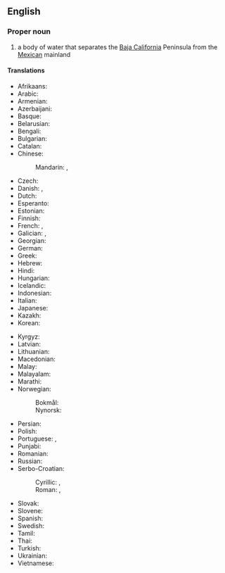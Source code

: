==English==
{{wikipedia}}

===Proper noun===
{{en-proper noun|head=[[gulf|Gulf]] [[of]] [[California]]}}

# a body of water that separates the [[Baja California]] Peninsula from the [[Mexican]] mainland
#: {{syn|en|Sea of Cortez}}

====Translations====
{{trans-top|body of water}}
* Afrikaans: {{t|af|Golf van Kalifornië}}
* Arabic: {{t|ar|خَلِيج كَالِيفُورْنِيَا|m}}
* Armenian: {{t+|hy|Կալիֆոռնիայի ծոց}}
* Azerbaijani: {{t|az|Kaliforniya körfəzi}}
* Basque: {{t|eu|Kaliforniako golkoa}}
* Belarusian: {{t|be|Каліфарнійскі заліў|m}}
* Bengali: {{t|bn|ক্যালিফোর্নিয়া উপসাগর}}
* Bulgarian: {{t|bg|Калифорнийски залив|m}}
* Catalan: {{t|ca|golf de Califòrnia|m}}
* Chinese:
*: Mandarin: {{t+|cmn|加利福尼亞灣}}, {{t+|cmn|加利福尼亚湾|tr=jiālìfúníyà wān}}
* Czech: {{t|cs|Kalifornský záliv|m}}
* Danish: {{t|da|Californiske Golf|c}}, {{t|da|Californiske Bugt|c}}
* Dutch: {{t|nl|Golf van Californië|m}}
* Esperanto: {{t|eo|Kalifornia Golfo}}
* Estonian: {{t|et|California laht}}
* Finnish: {{t+|fi|Kalifornianlahti}}
* French: {{t|fr|golfe de Californie|m}}, {{t|fr|mer Vermeille|f}}
* Galician: {{t|gl|golfo de California|m}}, {{t|gl|mar Bermejo|m}}
* Georgian: {{t|ka|კალიფორნიის ყურე}}
* German: {{t+|de|Golf von Kalifornien|m}}
* Greek: {{t|el|Κόλπος της Καλιφόρνιας|m}}
* Hebrew: {{t|he|מפרץ קליפורניה|m|tr=mifráts kalifórnih}}
* Hindi: {{t|hi|कैलिफ़ोर्निया की खाड़ी}}
* Hungarian: {{t|hu|Kaliforniai-öböl}}
* Icelandic: {{t|is|Kaliforníuflói|m}}
* Indonesian: {{t|id|Teluk California}}
* Italian: {{t|it|golfo di California|m}}
* Japanese: {{t|ja|カリフォルニア湾|tr=Kariforunia-wan}}
* Kazakh: {{t|kk|Калифорния шығанағы}}
* Korean: {{t|ko|칼리포르니아만}}
{{trans-mid}}
* Kyrgyz: {{t|ky|Калифорния булуңу}}
* Latvian: {{t|lv|Kalifornijas līcis|m}}
* Lithuanian: {{t|lt|Kalifornijos įlanka|f}}
* Macedonian: {{t|mk|Калифорниски Залив|m}}
* Malay: {{t|ms|Teluk California}}
* Malayalam: {{t|ml|ഗൾഫ് ഓഫ് കാലിഫോർണിയ}}
* Marathi: {{t|mr|कॅलिफोर्नियाचे आखात}}
* Norwegian:
*: Bokmål: {{t|nb|Californiabukta|m}}
*: Nynorsk: {{t|nn|Californiabukta|m}}
* Persian: {{t|fa|خلیج کالیفرنیا|tr=xalij kâliforniyâ}}
* Polish: {{t+|pl|Zatoka Kalifornijska|f}}
* Portuguese: {{t|pt|golfo da Califórnia|m}}, {{t|pt|mar Bermejo|m}}
* Punjabi: {{t|pa|ਕੈਲੀਫ਼ੋਰਨੀਆ ਦੀ ਖਾੜੀ}}
* Romanian: {{t|ro|Golful California|m}}
* Russian: {{t|ru|Калифорни́йский зали́в|m}}
* Serbo-Croatian: 
*: Cyrillic: {{t|sh|Калифорнијски залив|m}}, {{t|sh|Калифорнијски заљев|m}}
*: Roman: {{t|sh|Kalifornijski zaliv|m}}, {{t|sh|Kalifornijski zaljev|m}}
* Slovak: {{t|sk|Kalifornský záliv|m}}
* Slovene: {{t|sl|Kalifornijski zaliv|m}}
* Spanish: {{t|es|golfo de California|m}}
* Swedish: {{t|sv|Californiaviken|c}}
* Tamil: {{t|ta|கலிபோர்னியா வளைகுடா}}
* Thai: {{t|th|อ่าวกาลิฟอร์เนีย|tr=àao kaa-lí-fɔɔ-niia}}
* Turkish: {{t|tr|Kaliforniya Körfezi}}
* Ukrainian: {{t|uk|Каліфорні́йська зато́ка|f}}
* Vietnamese: {{t|vi|Vịnh California}}
{{trans-bottom}}

{{C|en|Gulfs|Mexico}}